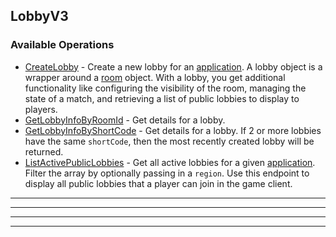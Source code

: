 
## LobbyV3

### Available Operations

* [CreateLobby](/resources/lobbyv3/create_lobby) - Create a new lobby for an [application](https://hathora.dev/docs/concepts/hathora-entities#application). A lobby object is a wrapper around a [room](https://hathora.dev/docs/concepts/hathora-entities#room) object. With a lobby, you get additional functionality like configuring the visibility of the room, managing the state of a match, and retrieving a list of public lobbies to display to players.
* [GetLobbyInfoByRoomId](/resources/lobbyv3/get_lobby_info_by_room_id) - Get details for a lobby.
* [GetLobbyInfoByShortCode](/resources/lobbyv3/get_lobby_info_by_short_code) - Get details for a lobby. If 2 or more lobbies have the same `shortCode`, then the most recently created lobby will be returned.
* [ListActivePublicLobbies](/resources/lobbyv3/list_active_public_lobbies) - Get all active lobbies for a given [application](https://hathora.dev/docs/concepts/hathora-entities#application). Filter the array by optionally passing in a `region`. Use this endpoint to display all public lobbies that a player can join in the game client.

---
<CreateLobby />

---
<GetLobbyInfoByRoomId />

---
<GetLobbyInfoByShortCode />

---
<ListActivePublicLobbies />
